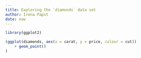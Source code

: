 ```yaml
---
title: Exploring the `diamonds` data set
author: Irena Papst
date: now
---
```


```r
library(ggplot2)
```

```r
(ggplot(diamonds, aes(x = carat, y = price, colour = cut))
    + geom_point()
)
```
